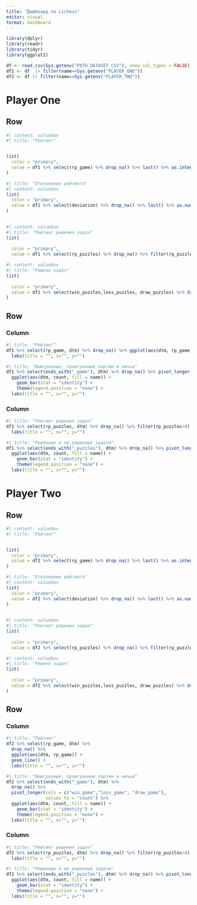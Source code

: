 ```yaml
---
title: "Дашбоард по Lichess"
editor: visual
format: dashboard
---
```


```r
library(dplyr)
library(readr)
library(tidyr)
library(ggplot2)

```

```r
df <- read_csv(Sys.getenv("PATH_DATASET_CSV"), show_col_types = FALSE)
df1 <- df  |> filter(name==Sys.getenv("PLAYER_ONE"))
df2 <- df |> filter(name==Sys.getenv("PLAYER_TWO"))
```

# Player One

## Row

```r
#| content: valuebox
#| title: "Рейтинг"


list(
  color = "primary",
  value = df1 %>% select(rp_game) %>% drop_na() %>% last() %>% as.integer()
)

```

```r
#| title: "Отклонение рейтинга"
#| content: valuebox
list(
  color = "primary",
  value = df1 %>% select(deviation) %>% drop_na() %>% last() %>% as.numeric()
)      
  
```

```r
#| content: valuebox
#| title: "Рейтинг решения задач"
list(
  
  color = "primary",
  value = df1 %>% select(rp_puzzles) %>% drop_na() %>% filter(rp_puzzles >0 ) %>% last() %>% as.integer())

```

```r
#| content: valuebox
#| title: "Решено задач"
list(
  
  color = "primary",
  value = df1 %>% select(win_puzzles,loss_puzzles, draw_puzzles) %>% drop_na() %>% sum()
)
```

## Row

### Column {.tabset}

```r
#| title: "Рейтинг"
df1 %>% select(rp_game, dtm) %>% drop_na() %>% ggplot(aes(dtm, rp_game)) + geom_line() +
  labs(title = "", x="", y="")
```

```r
#| title: "Выигранные, проигранные партии и ничьи"
df1 %>% select(ends_with("_game"), dtm) %>% drop_na() %>% pivot_longer(cols = c("win_game","loss_game", "draw_game"),values_to = "count") %>%
  ggplot(aes(dtm, count, fill = name)) +
    geom_bar(stat = "identity") +
    theme(legend.position = "none") +
  labs(title = "", x="", y="")
```

### Column {.tabset}

```r
#| title: "Рейтинг решения задач"
df1 %>% select(rp_puzzles, dtm) %>% drop_na() %>% filter(rp_puzzles>0) %>% ggplot(aes(dtm, rp_puzzles)) + geom_line()+
  labs(title = "", x="", y="")
```

```r
#| title: "Решенные и не решенные задачи"
df1 %>% select(ends_with("_puzzles"), dtm) %>% drop_na() %>% pivot_longer(cols = c("win_puzzles","loss_puzzles", "draw_puzzles"),values_to = "count") %>%
  ggplot(aes(dtm, count, fill = name)) +
    geom_bar(stat = "identity") +
    theme(legend.position = "none") +
  labs(title = "", x="", y="")
```

# Player Two

## Row

```r
#| content: valuebox
#| title: "Рейтинг"


list(
  color = "primary",
  value = df2 %>% select(rp_game) %>% drop_na() %>% last() %>% as.integer()
)

```

```r
#| title: "Отклонение рейтинга"
#| content: valuebox
list(
  color = "primary",
  value = df2 %>% select(deviation) %>% drop_na() %>% last() %>% as.numeric()
)      
  
```

```r
#| content: valuebox
#| title: "Рейтинг решения задач"
list(
  
  color = "primary",
  value = df2 %>% select(rp_puzzles) %>% drop_na() %>% filter(rp_puzzles >0 ) %>% last() %>% as.integer())

```

```r
#| content: valuebox
#| title: "Решено задач"
list(
  
  color = "primary",
  value = df2 %>% select(win_puzzles,loss_puzzles, draw_puzzles) %>% drop_na() %>% sum()
)
```

## Row

### Column {.tabset}

```r
#| title: "Рейтинг"
df2 %>% select(rp_game, dtm) %>%
  drop_na() %>%
  ggplot(aes(dtm, rp_game)) +
  geom_line() +
  labs(title = "", x="", y="")
```

```r
#| title: "Выигранные, проигранные партии и ничьи"
df2 %>% select(ends_with("_game"), dtm) %>%
  drop_na() %>%
  pivot_longer(cols = c("win_game","loss_game", "draw_game"),
               values_to = "count") %>%
  ggplot(aes(dtm, count, fill = name)) +
    geom_bar(stat = "identity") +
    theme(legend.position = "none") +
  labs(title = "", x="", y="")
```

### Column {.tabset}

```r
#| title: "Рейтинг решения задач"
df2 %>% select(rp_puzzles, dtm) %>% drop_na() %>% filter(rp_puzzles>0) %>% ggplot(aes(dtm, rp_puzzles)) + geom_line()+
  labs(title = "", x="", y="")
```

```r
#| title: "Решенные и не решенные задачи"
df2 %>% select(ends_with("_puzzles"), dtm) %>% drop_na() %>% pivot_longer(cols = c("win_puzzles","loss_puzzles", "draw_puzzles"),values_to = "count") %>%
  ggplot(aes(dtm, count, fill = name)) +
    geom_bar(stat = "identity") +
    theme(legend.position = "none") +
  labs(title = "", x="", y="")
```
